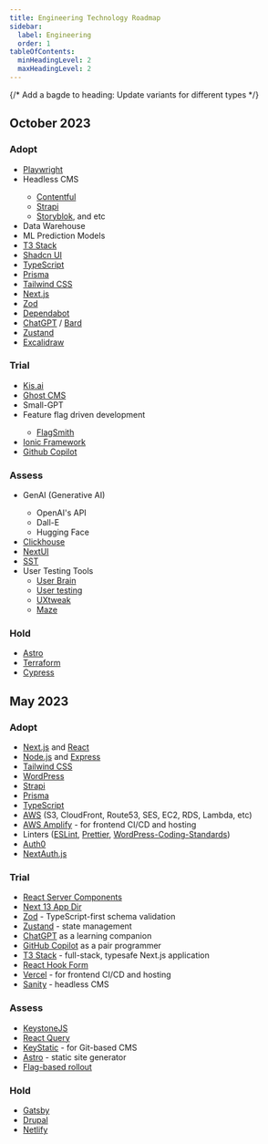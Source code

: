 ```yaml
---
title: Engineering Technology Roadmap
sidebar:
  label: Engineering
  order: 1
tableOfContents:
  minHeadingLevel: 2
  maxHeadingLevel: 2
---
```



{/* Add a bagde to heading: Update variants for different types */}
## October 2023 <CustomBadge text="New" />

### Adopt

- [Playwright](https://playwright.dev/) <CustomBadge text="New" variant="success" />
- Headless CMS <CustomBadge text="New" variant="success" />
  - [Contentful](https://www.contentful.com/)
  - [Strapi](https://strapi.io/)
  - [Storyblok](https://www.storyblok.com/), and etc
- Data Warehouse <CustomBadge text="New" variant="success" />
- ML Prediction Models <CustomBadge text="New" variant="success" />
- [T3 Stack](https://create.t3.gg/)  <CustomBadge text="May23" variant="caution" />
- [Shadcn UI](https://ui.shadcn.com/) <CustomBadge text="May23" variant="caution" />
- [TypeScript](https://www.typescriptlang.org/) <CustomBadge text="May23" variant="caution" />
- [Prisma](https://www.prisma.io/) <CustomBadge text="May23" variant="caution" />
- [Tailwind CSS](https://tailwindcss.com/) <CustomBadge text="May23" variant="caution" />
- [Next.js](https://nextjs.org/) <CustomBadge text="May23" variant="caution" />
- [Zod](https://zod.dev/) <CustomBadge text="May23" variant="caution" />
- [Dependabot](https://github.com/dependabot) <CustomBadge text="May23" variant="caution" />
- [ChatGPT](https://chat.openai.com/) / [Bard](https://bard.google.com/) <CustomBadge text="May23" variant="caution" />
- [Zustand](https://zustand-demo.pmnd.rs/) <CustomBadge text="May23" variant="caution" />
- [Excalidraw](https://excalidraw.com/) <CustomBadge text="May23" variant="caution" />

### Trial

- [Kis.ai](https://kis.ai/) <CustomBadge text="New" variant="success" />
- [Ghost CMS](https://ghost.org/) <CustomBadge text="New" variant="success" />
- Small-GPT <CustomBadge text="New" variant="success" />
- Feature flag driven development <CustomBadge text="New" variant="success" />
  - [FlagSmith](https://www.flagsmith.com/)
- [Ionic Framework](https://ionicframework.com/) <CustomBadge text="New" variant="success" />
- [Github Copilot](https://github.com/features/copilot) <CustomBadge text="May23" variant="caution" />

### Assess

- GenAI (Generative AI) <CustomBadge text="New" variant="success" />
  - OpenAI's API
  - Dall-E
  - Hugging Face
- [Clickhouse](https://clickhouse.com/) <CustomBadge text="New" variant="success" />
- [NextUI](https://nextui.org/docs/guide/introduction) <CustomBadge text="New" variant="success" />
- [SST](https://sst.dev/) <CustomBadge text="New" variant="success" />
- User Testing Tools
  - [User Brain](https://www.userbrain.com/en/)
  - [User testing](https://www.usertesting.com/)
  - [UXtweak](https://www.uxtweak.com/)
  - [Maze](https://maze.co/)

### Hold

- [Astro](https://astro.build/)
- [Terraform](https://www.terraform.io/)
- [Cypress](https://www.cypress.io/)

## May 2023

### Adopt

- [Next.js](https://nextjs.org/) and [React](https://reactjs.org/)
- [Node.js](https://nodejs.org/en/) and [Express](https://expressjs.com/)
- [Tailwind CSS](https://tailwindcss.com/)
- [WordPress](https://wordpress.org/)
- [Strapi](https://strapi.io/)
- [Prisma](https://www.prisma.io/)
- [TypeScript](https://www.typescriptlang.org/)
- [AWS](https://aws.amazon.com/) (S3, CloudFront, Route53, SES, EC2, RDS, Lambda, etc)
- [AWS Amplify](https://aws.amazon.com/amplify/) - for frontend CI/CD and hosting
- Linters ([ESLint](https://eslint.org/), [Prettier](https://www.npmjs.com/package/@axioned/prettier-config), [WordPress-Coding-Standards](https://github.com/WordPress/WordPress-Coding-Standards))
- [Auth0](https://auth0.com/)
- [NextAuth.js](https://next-auth.js.org/)

### Trial

- [React Server Components](https://www.patterns.dev/posts/react-server-components)
- [Next 13 App Dir](https://nextjs.org/docs/app)
- [Zod](https://zod.dev/) - TypeScript-first schema validation
- [Zustand](https://github.com/pmndrs/zustand) - state management
- [ChatGPT](https://chat.openai.com/) as a learning companion
- [GitHub Copilot](https://copilot.github.com/) as a pair programmer
- [T3 Stack](https://create.t3.gg/) - full-stack, typesafe Next.js application
- [React Hook Form](https://react-hook-form.com/)
- [Vercel](https://vercel.com/) - for frontend CI/CD and hosting
- [Sanity](https://www.sanity.io/) - headless CMS

### Assess

- [KeystoneJS](https://www.keystonejs.com/)
- [React Query](https://react-query.tanstack.com/)
- [KeyStatic](https://keystatic.com/) - for Git-based CMS
- [Astro](https://astro.build/) - static site generator
- [Flag-based rollout](https://martinfowler.com/articles/feature-toggles.html)

### Hold

- [Gatsby](https://www.gatsbyjs.com/)
- [Drupal](https://www.drupal.org/)
- [Netlify](https://www.netlify.com/)
